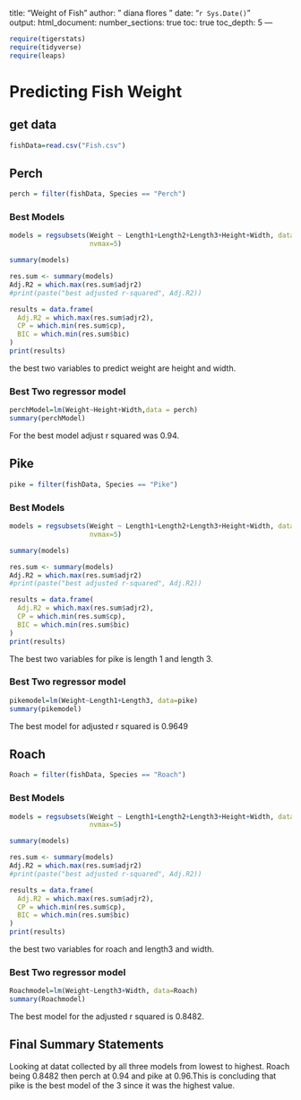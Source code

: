title: "Weight of Fish"
author: " diana flores " 
date: "`r Sys.Date()`"  
output: 
  html_document:
    number_sections: true
    toc: true
    toc_depth: 5
---



```r
require(tigerstats)
require(tidyverse)
require(leaps)
```

# Predicting Fish Weight
## get data
```r
fishData=read.csv("Fish.csv")
```


## Perch
```r
perch = filter(fishData, Species == "Perch")
```

### Best Models
```r
models = regsubsets(Weight ~ Length1+Length2+Length3+Height+Width, data=perch,
                    nvmax=5)

summary(models)

res.sum <- summary(models)
Adj.R2 = which.max(res.sum$adjr2)
#print(paste("best adjusted r-squared", Adj.R2))

results = data.frame(
  Adj.R2 = which.max(res.sum$adjr2),
  CP = which.min(res.sum$cp),
  BIC = which.min(res.sum$bic)
)
print(results)

```

the best two variables to predict weight are height and width.

### Best Two regressor model

```r
perchModel=lm(Weight~Height+Width,data = perch)
summary(perchModel)
```
For the best model adjust r squared was 0.94.

## Pike
```r
pike = filter(fishData, Species == "Pike")
```

### Best Models

```r
models = regsubsets(Weight ~ Length1+Length2+Length3+Height+Width, data=pike,
                    nvmax=5)

summary(models)

res.sum <- summary(models)
Adj.R2 = which.max(res.sum$adjr2)
#print(paste("best adjusted r-squared", Adj.R2))

results = data.frame(
  Adj.R2 = which.max(res.sum$adjr2),
  CP = which.min(res.sum$cp),
  BIC = which.min(res.sum$bic)
)
print(results)

```

The best two variables for pike is length 1 and length 3.

### Best Two regressor model

```r
pikemodel=lm(Weight~Length1+Length3, data=pike)
summary(pikemodel)
```

The best model for adjusted r squared is 0.9649

## Roach
```r
Roach = filter(fishData, Species == "Roach")
```


### Best Models

```r
models = regsubsets(Weight ~ Length1+Length2+Length3+Height+Width, data=Roach,
                    nvmax=5)

summary(models)

res.sum <- summary(models)
Adj.R2 = which.max(res.sum$adjr2)
#print(paste("best adjusted r-squared", Adj.R2))

results = data.frame(
  Adj.R2 = which.max(res.sum$adjr2),
  CP = which.min(res.sum$cp),
  BIC = which.min(res.sum$bic)
)
print(results)

```

the best two variables for roach and length3 and width.

### Best Two regressor model
```r
Roachmodel=lm(Weight~Length3+Width, data=Roach)
summary(Roachmodel)
```
The best model for the adjusted r squared is 0.8482.

## Final Summary Statements

Looking at datat collected by all three models from lowest to highest. Roach being 0.8482 then perch at 0.94 and pike at 0.96.This is concluding that pike is the best model of the 3 since it was the highest value.